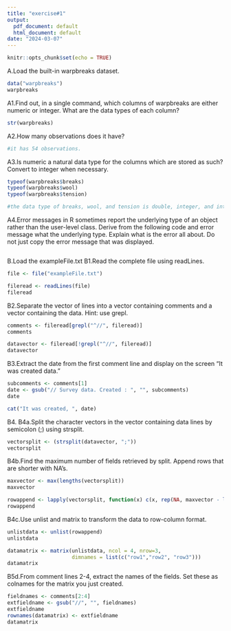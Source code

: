 ```yaml
---
title: "exercise#1"
output:
  pdf_document: default
  html_document: default
date: "2024-03-07"
---
```


```r
knitr::opts_chunk$set(echo = TRUE)
```
A.Load the built-in warpbreaks dataset.
```r
data("warpbreaks")
warpbreaks
```
A1.Find out, in a single command, which columns of warpbreaks are either numeric or
integer. What are the data types of each column?
```r
str(warpbreaks)
```
A2.How many observations does it have?
```r
#it has 54 observations.
```
A3.Is numeric a natural data type for the columns which are stored as such? Convert to
integer when necessary.
```r
typeof(warpbreaks$breaks)
typeof(warpbreaks$wool)
typeof(warpbreaks$tension)

#the data type of breaks, wool, and tension is double, integer, and integer.
```
A4.Error messages in R sometimes report the underlying type of an object rather than the
user-level class. Derive from the following code and error message what the
underlying type. Explain what is the error all about. Do not just copy the error
message that was displayed.
```r

```
B.Load the exampleFile.txt
B1.Read the complete file using readLines.
```r
file <- file("exampleFile.txt")

fileread <- readLines(file)
fileread
```
B2.Separate the vector of lines into a vector containing comments and a vector
containing the data. Hint: use grepl.
```r
comments <- fileread[grepl("^//", fileread)]
comments

datavector <- fileread[!grepl("^//", fileread)]
datavector
```
B3.Extract the date from the first comment line and display on the screen “It was created
data.”
```r
subcomments <- comments[1]
date <- gsub("// Survey data. Created : ", "", subcomments)
date

cat("It was created, ", date)
```
B4.
B4a.Split the character vectors in the vector containing data lines by semicolon (;)
using strsplit.
```r
vectorsplit <- (strsplit(datavector, ";"))
vectorsplit
```
B4b.Find the maximum number of fields retrieved by split. Append rows that are
shorter with NA's.
```r

maxvector <- max(lengths(vectorsplit))
maxvector

rowappend <- lapply(vectorsplit, function(x) c(x, rep(NA, maxvector - length(x))))
rowappend
```
B4c.Use unlist and matrix to transform the data to row-column format.
```r

unlistdata <- unlist(rowappend)
unlistdata

datamatrix <- matrix(unlistdata, ncol = 4, nrow=3,
                     dimnames = list(c("row1","row2", "row3")))
datamatrix
```
B5d.From comment lines 2-4, extract the names of the fields. Set these as
colnames for the matrix you just created.
```r
fieldnames <- comments[2:4]
extfieldname <- gsub("//", "", fieldnames)
extfieldname
rownames(datamatrix) <- extfieldname
datamatrix

```











